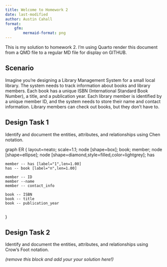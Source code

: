 ```yaml
---
title: Welcome to Homework 2
date: last-modified
author: Austin Cahall
format:
    gfm:
        mermaid-format: png
---
```


This is my solution to homework 2. I'm using Quarto render this document from a QMD file to a regular
MD file for display on GITHUB.

## Scenario

Imagine you're designing a Library Management System for a small local library. The system needs to track information about books and library members. Each book has a unique ISBN (International Standard Book Number), a title, and a publication year. Each library member is identified by a unique member ID, and the system needs to store their name and contact information. Library members can check out books, but they don’t have to.

## Design Task 1

Identify and document the entities, attributes, and relationships using Chen notation.

graph ER {
    layout=neato;
  scale=1.1;
    node [shape=box]; book; member; 
    node [shape=ellipse];
    node [shape=diamond,style=filled,color=lightgrey]; has
    
    member -- has [label="1",len=1.00]
    has -- book [label="n",len=1.00]
    
    member -- ID
    member --name
    member -- contact_info
   
    book -- ISBN
    book -- title
    book -- publication_year
     
  
}

## Design Task 2

Identify and document the entities, attributes, and relationships using Crow’s Foot notation.

*(remove this block and add your your solution here!)*

